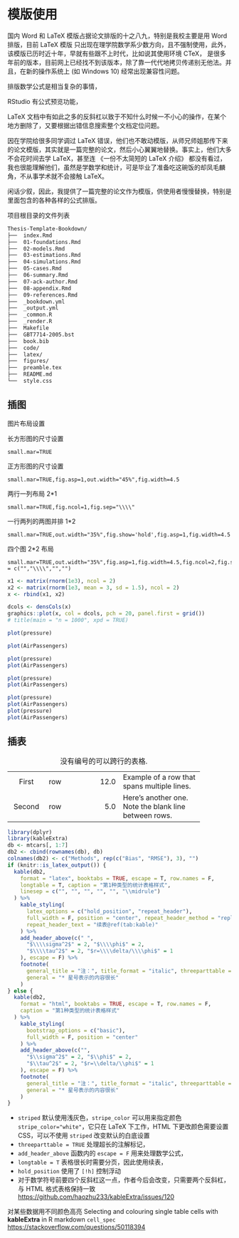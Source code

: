 # 模版使用

国内 Word 和 LaTeX 模版占据论文排版的十之八九，特别是我校主要是用 Word 排版，目前 LaTeX 模版 只出现在理学院数学系少数方向，且不强制使用，此外，该模版已历时近十年，早就有些跟不上时代，比如说其使用环境 CTeX， 是很多年前的版本，目前网上已经找不到该版本，除了靠一代代地拷贝传递别无他法。并且，在新的操作系统上 (如 Windows 10) 经常出现兼容性问题。

排版数学公式是相当复杂的事情，

RStudio 有公式预览功能，

LaTeX 文档中有如此之多的反斜杠以致于不知什么时候一不小心的操作，在某个地方删除了，又要根据出错信息搜索整个文档定位问题。

因在学院给很多同学调过 LaTeX 错误，他们也不敢动模版，从师兄师姐那传下来的论文模版，其实就是一篇完整的论文，然后小心翼翼地替换。事实上，他们大多不会花时间去学 LaTeX，甚至连 《一份不太简短的 LaTeX 介绍》 都没有看过，我也很能理解他们，虽然是学数学和统计，可是毕业了准备吃这碗饭的却凤毛麟角，不从事学术就不会接触 LaTeX。 

闲话少叙，因此，我提供了一篇完整的论文作为模版，供使用者慢慢替换，特别是里面包含的各种各样的公式排版。


项目根目录的文件列表

```markdown
Thesis-Template-Bookdown/
├──  index.Rmd
├──  01-foundations.Rmd
├──  02-models.Rmd
├──  03-estimations.Rmd
├──  04-simulations.Rmd
├──  05-cases.Rmd
├──  06-summary.Rmd
├──  07-ack-author.Rmd
├──  08-appendix.Rmd
├──  09-references.Rmd
├──  _bookdown.yml
├──  _output.yml
├──  _common.R
├──  _render.R
├──  Makefile
├──  GBT7714-2005.bst
├──  book.bib
├──  code/
├──  latex/
├──  figures/
├──  preamble.tex
├──  README.md
└──  style.css
```

## 插图

图片布局设置

长方形图的尺寸设置

```
small.mar=TRUE
```

正方形图的尺寸设置

```
small.mar=TRUE,fig.asp=1,out.width="45%",fig.width=4.5
```

两行一列布局 2*1

```
small.mar=TRUE,fig.ncol=1,fig.sep="\\\\"
```

一行两列的两图并排 1*2

```
small.mar=TRUE,out.width="35%",fig.show='hold',fig.asp=1,fig.width=4.5
```


四个图 2*2 布局

```
small.mar=TRUE,out.width="35%",fig.asp=1,fig.width=4.5,fig.ncol=2,fig.sep = c("","\\\\","","")
```

```r
x1 <- matrix(rnorm(1e3), ncol = 2)
x2 <- matrix(rnorm(1e3, mean = 3, sd = 1.5), ncol = 2)
x <- rbind(x1, x2)

dcols <- densCols(x)
graphics::plot(x, col = dcols, pch = 20, panel.first = grid())
# title(main = "n = 1000", xpd = TRUE)
```


```r
plot(pressure)
```

```r
plot(AirPassengers)
```


```r
plot(pressure)
plot(AirPassengers)
```


```r
plot(pressure)
plot(AirPassengers)
```


```r
plot(pressure)
plot(AirPassengers)
plot(pressure)
plot(AirPassengers)
```

## 插表



----------- ------- --------------- -------------------------
   First    row                12.0 Example of a row that
                                    spans multiple lines.

  Second    row                 5.0 Here's another one. Note
                                    the blank line between
                                    rows.
----------- ------- --------------- -------------------------

: 没有编号的可以跨行的表格.

```r
library(dplyr)
library(kableExtra)
db <- mtcars[, 1:7]
db2 <- cbind(rownames(db), db)
colnames(db2) <- c("Methods", rep(c("Bias", "RMSE"), 3), "")
if (knitr::is_latex_output()) {
  kable(db2,
    format = "latex", booktabs = TRUE, escape = T, row.names = F,
    longtable = T, caption = "第1种类型的统计表格样式",
    linesep = c("", "", "", "", "", "\\midrule")
  ) %>%
    kable_styling(
      latex_options = c("hold_position", "repeat_header"),
      full_width = F, position = "center", repeat_header_method = "replace",
      repeat_header_text = "续表@ref(tab:kable)"
    ) %>%
    add_header_above(c(" ",
      "$\\\\sigma^2$" = 2, "$\\\\phi$" = 2,
      "$\\\\tau^2$" = 2, "$r=\\\\delta/\\\\phi$" = 1
    ), escape = F) %>%
    footnote(
      general_title = "注：", title_format = "italic", threeparttable = T,
      general = "* 星号表示的内容很长"
    )
} else {
  kable(db2,
    format = "html", booktabs = TRUE, escape = T, row.names = F,
    caption = "第1种类型的统计表格样式"
  ) %>%
    kable_styling(
      bootstrap_options = c("basic"),
      full_width = F, position = "center"
    ) %>%
    add_header_above(c("",
      "$\\sigma^2$" = 2, "$\\phi$" = 2,
      "$\\tau^2$" = 2, "$r=\\delta/\\phi$" = 1
    ), escape = F) %>%
    footnote(
      general_title = "注：", title_format = "italic", threeparttable = T,
      general = "* 星号表示的内容很长"
    )
}
```

- `striped` 默认使用浅灰色，`stripe_color` 可以用来指定颜色 `stripe_color="white"`，它只在 LaTeX 下工作，HTML 下更改颜色需要设置 CSS，可以不使用 `striped` 改变默认的白底设置  
- `threeparttable = TRUE` 处理超长的注解标记，
- `add_header_above` 函数内的 `escape = F` 用来处理数学公式，
- `longtable = T` 表格很长时需要分页，因此使用续表，
- `hold_position` 使用了 `[!h]` 控制浮动
- 对于数学符号前要四个反斜杠这一点，作者今后会改变，只需要两个反斜杠，与 HTML 格式表格保持一致 <https://github.com/haozhu233/kableExtra/issues/120> 

对某些数据用不同颜色高亮
Selecting and colouring single table cells with **kableExtra** in R markdown `cell_spec` <https://stackoverflow.com/questions/50118394>

